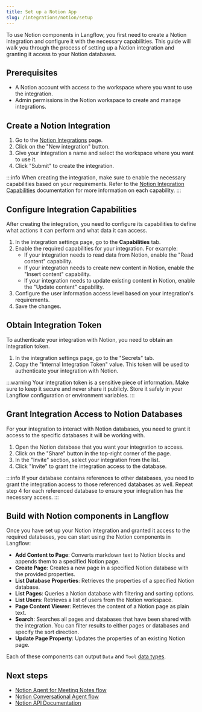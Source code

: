 ```yaml
---
title: Set up a Notion App
slug: /integrations/notion/setup
---
```


To use Notion components in Langflow, you first need to create a Notion integration and configure it with the necessary capabilities. This guide will walk you through the process of setting up a Notion integration and granting it access to your Notion databases.

## Prerequisites

- A Notion account with access to the workspace where you want to use the integration.
- Admin permissions in the Notion workspace to create and manage integrations.

## Create a Notion Integration

1. Go to the [Notion Integrations](https://www.notion.com/my-integrations) page.
2. Click on the "New integration" button.
3. Give your integration a name and select the workspace where you want to use it.
4. Click "Submit" to create the integration.

:::info
When creating the integration, make sure to enable the necessary capabilities based on your requirements. Refer to the [Notion Integration Capabilities](https://developers.notion.com/reference/capabilities) documentation for more information on each capability.
:::

## Configure Integration Capabilities

After creating the integration, you need to configure its capabilities to define what actions it can perform and what data it can access.

1. In the integration settings page, go to the **Capabilities** tab.
2. Enable the required capabilities for your integration. For example:
   - If your integration needs to read data from Notion, enable the "Read content" capability.
   - If your integration needs to create new content in Notion, enable the "Insert content" capability.
   - If your integration needs to update existing content in Notion, enable the "Update content" capability.
3. Configure the user information access level based on your integration's requirements.
4. Save the changes.

## Obtain Integration Token

To authenticate your integration with Notion, you need to obtain an integration token.

1. In the integration settings page, go to the "Secrets" tab.
2. Copy the "Internal Integration Token" value. This token will be used to authenticate your integration with Notion.

:::warning
Your integration token is a sensitive piece of information. Make sure to keep it secure and never share it publicly. Store it safely in your Langflow configuration or environment variables.
:::

## Grant Integration Access to Notion Databases

For your integration to interact with Notion databases, you need to grant it access to the specific databases it will be working with.

1. Open the Notion database that you want your integration to access.
2. Click on the "Share" button in the top-right corner of the page.
3. In the "Invite" section, select your integration from the list.
4. Click "Invite" to grant the integration access to the database.

:::info
If your database contains references to other databases, you need to grant the integration access to those referenced databases as well. Repeat step 4 for each referenced database to ensure your integration has the necessary access.
:::

## Build with Notion components in Langflow

Once you have set up your Notion integration and granted it access to the required databases, you can start using the Notion components in Langflow:

- **Add Content to Page**: Converts markdown text to Notion blocks and appends them to a specified Notion page.
- **Create Page**: Creates a new page in a specified Notion database with the provided properties.
- **List Database Properties**: Retrieves the properties of a specified Notion database.
- **List Pages**: Queries a Notion database with filtering and sorting options.
- **List Users**: Retrieves a list of users from the Notion workspace.
- **Page Content Viewer**: Retrieves the content of a Notion page as plain text.
- **Search**: Searches all pages and databases that have been shared with the integration. You can filter results to either pages or databases and specify the sort direction.
- **Update Page Property**: Updates the properties of an existing Notion page.

Each of these components can output `Data` and `Tool` [data types](/data-types).

## Next steps

- [Notion Agent for Meeting Notes flow](/integrations/notion/notion-agent-meeting-notes)
- [Notion Conversational Agent flow](/integrations/notion/notion-agent-conversational)
- [Notion API Documentation](https://developers.notion.com/docs/getting-started)